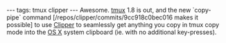 ---
tags: tmux clipper
---
Awesome. [[tmux]] 1.8 is out, and the new `copy-pipe` command [/repos/clipper/commits/9cc918c0bec016 makes it possible] to  use [[Clipper]] to seamlessly get anything you copy in tmux copy mode into the [[OS X]] system clipboard (ie. with no additional key-presses).
